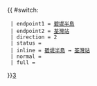 {{ #switch: {{{format|}}}
  | endpoint1 = [[碧堤半島巴士總站|碧堤半島]]
  | endpoint2 = [[荃灣站]]
  | direction = 2
  | status =
  | inline = [[碧堤半島巴士總站|碧堤半島]] ↔ [[荃灣站]]
  | normal =
  | full =
}}<noinclude>[[category:新界居民巴士路線模板|3‎]]</noinclude>